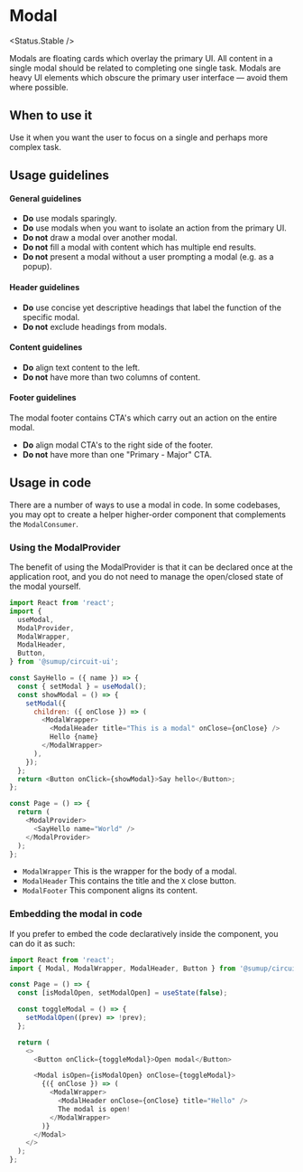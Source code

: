 
# Modal

<Status.Stable />

Modals are floating cards which overlay the primary UI. All content in a single modal should be related to completing one single task. Modals are heavy UI elements which obscure the primary user interface — avoid them where possible.

<Story id="components-modal--base" />
<Props of={ModalWrapper} />
<Props of={ModalHeader} />
<Props of={ModalFooter} />

## When to use it

Use it when you want the user to focus on a single and perhaps more complex task.

## Usage guidelines

#### General guidelines

- **Do** use modals sparingly.
- **Do** use modals when you want to isolate an action from the primary UI.
- **Do not** draw a modal over another modal.
- **Do not** fill a modal with content which has multiple end results.
- **Do not** present a modal without a user prompting a modal (e.g. as a popup).

#### Header guidelines

- **Do** use concise yet descriptive headings that label the function of the specific modal.
- **Do not** exclude headings from modals.

#### Content guidelines

- **Do** align text content to the left.
- **Do not** have more than two columns of content.

#### Footer guidelines

The modal footer contains CTA's which carry out an action on the entire modal.

- **Do** align modal CTA's to the right side of the footer.
- **Do not** have more than one "Primary - Major" CTA.

## Usage in code

There are a number of ways to use a modal in code. In some codebases, you
may opt to create a helper higher-order component that complements the
`ModalConsumer`.

### Using the ModalProvider

The benefit of using the ModalProvider is that it can be declared once at the application root, and you do not need to manage the open/closed state of the modal yourself.

```js
import React from 'react';
import {
  useModal,
  ModalProvider,
  ModalWrapper,
  ModalHeader,
  Button,
} from '@sumup/circuit-ui';

const SayHello = ({ name }) => {
  const { setModal } = useModal();
  const showModal = () => {
    setModal({
      children: ({ onClose }) => (
        <ModalWrapper>
          <ModalHeader title="This is a modal" onClose={onClose} />
          Hello {name}
        </ModalWrapper>
      ),
    });
  };
  return <Button onClick={showModal}>Say hello</Button>;
};

const Page = () => {
  return (
    <ModalProvider>
      <SayHello name="World" />
    </ModalProvider>
  );
};
```

- `ModalWrapper` This is the wrapper for the body of a modal.
- `ModalHeader` This contains the title and the `X` close button.
- `ModalFooter` This component aligns its content.

### Embedding the modal in code

If you prefer to embed the code declaratively inside the component, you can do it as such:

```js
import React from 'react';
import { Modal, ModalWrapper, ModalHeader, Button } from '@sumup/circuit-ui';

const Page = () => {
  const [isModalOpen, setModalOpen] = useState(false);

  const toggleModal = () => {
    setModalOpen((prev) => !prev);
  };

  return (
    <>
      <Button onClick={toggleModal}>Open modal</Button>

      <Modal isOpen={isModalOpen} onClose={toggleModal}>
        {({ onClose }) => (
          <ModalWrapper>
            <ModalHeader onClose={onClose} title="Hello" />
            The modal is open!
          </ModalWrapper>
        )}
      </Modal>
    </>
  );
};
```

